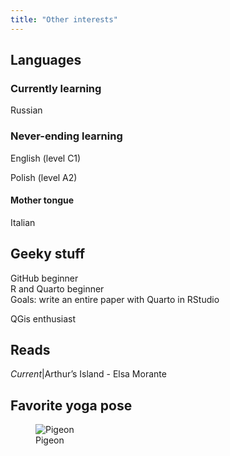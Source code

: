```yaml
---
title: "Other interests"
---
```


## Languages

### Currently learning

Russian

### Never-ending learning

English (level C1)

Polish (level A2)

#### Mother tongue

Italian

## Geeky stuff

GitHub beginner\
R and Quarto beginner\
Goals: write an entire paper with Quarto in RStudio

QGis enthusiast

## Reads

*Current*|Arthur's Island - Elsa Morante

## Favorite yoga pose

![Pigeon](img/pigeon.png)
